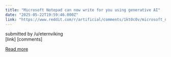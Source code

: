 ```yaml
---
title: "Microsoft Notepad can now write for you using generative AI"
date: "2025-05-22T19:59:46.000Z"
link: "https://www.reddit.com/r/artificial/comments/1kt0c0v/microsoft_notepad_can_now_write_for_you_using/"
---
```


submitted by    /u/eternviking  
 [link]   [comments]

[Read more](https://www.reddit.com/r/artificial/comments/1kt0c0v/microsoft_notepad_can_now_write_for_you_using/)
